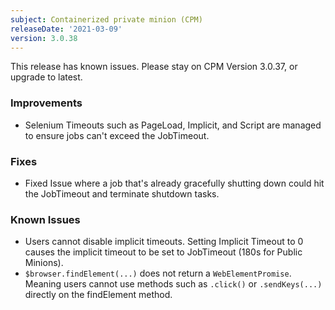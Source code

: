 ```yaml
---
subject: Containerized private minion (CPM)
releaseDate: '2021-03-09'
version: 3.0.38
---
```


<Callout variant="caution">
  This release has known issues. Please stay on CPM Version 3.0.37, or upgrade to latest.
</Callout>

### Improvements

* Selenium Timeouts such as PageLoad, Implicit, and Script are managed to ensure jobs can't exceed the JobTimeout.

### Fixes

* Fixed Issue where a job that's already gracefully shutting down could hit the JobTimeout and terminate shutdown tasks.

### Known Issues

* Users cannot disable implicit timeouts. Setting Implicit Timeout to 0 causes the implicit timeout to be set to JobTimeout (180s for Public Minions).
* `$browser.findElement(...)` does not return a `WebElementPromise`. Meaning users cannot use methods such as `.click()` or `.sendKeys(...)` directly on the findElement method.
